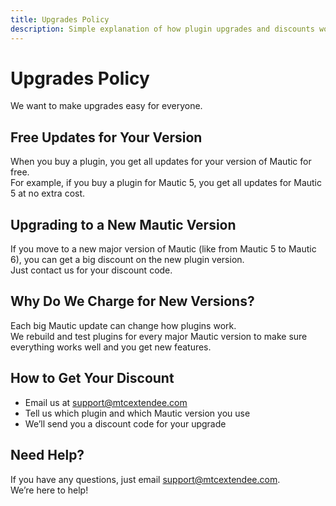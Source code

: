 ```yaml
---
title: Upgrades Policy
description: Simple explanation of how plugin upgrades and discounts work.
---
```


# Upgrades Policy

We want to make upgrades easy for everyone.

## Free Updates for Your Version

When you buy a plugin, you get all updates for your version of Mautic for free.  
For example, if you buy a plugin for Mautic 5, you get all updates for Mautic 5 at no extra cost.

## Upgrading to a New Mautic Version

If you move to a new major version of Mautic (like from Mautic 5 to Mautic 6), you can get a big discount on the new plugin version.  
Just contact us for your discount code.

## Why Do We Charge for New Versions?

Each big Mautic update can change how plugins work.  
We rebuild and test plugins for every major Mautic version to make sure everything works well and you get new features.

## How to Get Your Discount

- Email us at [support@mtcextendee.com](mailto:support@mtcextendee.com)
- Tell us which plugin and which Mautic version you use
- We’ll send you a discount code for your upgrade

## Need Help?

If you have any questions, just email [support@mtcextendee.com](mailto:support@mtcextendee.com).  
We’re here to help!
